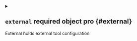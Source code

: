 
<details className="config-field" data-expandable="true">
<summary>

## `external` <span className="config-field-required" data-required="false">required</span> <span className="config-field-type">object</span> <span className="config-field-default"></span> <span className="config-field-enum"></span> <span data-pro="false" className="config-field-pro">pro</span> {#external}

External holds external tool configuration

</summary>




<details className="config-field" data-expandable="true">
<summary>

### `platform` <span className="config-field-required" data-required="false">required</span> <span className="config-field-type">object</span> <span className="config-field-default"></span> <span className="config-field-enum"></span> <span data-pro="false" className="config-field-pro">pro</span> {#external-platform}

Platform holds configuration for vCluster platform

</summary>




<details className="config-field" data-expandable="true">
<summary>

#### `apiKey` <span className="config-field-required" data-required="false">required</span> <span className="config-field-type">object</span> <span className="config-field-default"></span> <span className="config-field-enum"></span> <span data-pro="false" className="config-field-pro">pro</span> {#external-platform-apiKey}

APIKey defines where to find the platform access key and host. By default, vCluster will search in the following locations in this precedence:
* platform.api.accessKey
* environment variable called LICENSE
* secret specified under external.platform.apiKey.secretName
* secret called "vcluster-platform-api-key" in the vCluster namespace

</summary>




<details className="config-field" data-expandable="false" open>
<summary>

##### `secretName` <span className="config-field-required" data-required="false">required</span> <span className="config-field-type">string</span> <span className="config-field-default"></span> <span className="config-field-enum"></span> <span data-pro="false" className="config-field-pro">pro</span> {#external-platform-apiKey-secretName}

SecretName is the name of the secret where the platform access key is stored. This defaults to vcluster-platform-api-key if undefined.

</summary>



</details>



<details className="config-field" data-expandable="false" open>
<summary>

##### `namespace` <span className="config-field-required" data-required="false">required</span> <span className="config-field-type">string</span> <span className="config-field-default"></span> <span className="config-field-enum"></span> <span data-pro="false" className="config-field-pro">pro</span> {#external-platform-apiKey-namespace}

Namespace defines the namespace where the access key secret should be retrieved from. If this is not equal to the namespace
where the vCluster instance is deployed, you need to make sure vCluster has access to this other namespace.

</summary>



</details>



<details className="config-field" data-expandable="false" open>
<summary>

##### `createRBAC` <span className="config-field-required" data-required="false">required</span> <span className="config-field-type">boolean</span> <span className="config-field-default"></span> <span className="config-field-enum"></span> <span data-pro="false" className="config-field-pro">pro</span> {#external-platform-apiKey-createRBAC}

CreateRBAC will automatically create the necessary RBAC roles and role bindings to allow vCluster to read the secret specified
in the above namespace, if specified.
This defaults to true.

</summary>



</details>


</details>



<details className="config-field" data-expandable="true">
<summary>

#### `autoSleep` <span className="config-field-required" data-required="false">required</span> <span className="config-field-type">object</span> <span className="config-field-default"></span> <span className="config-field-enum"></span> <span data-pro="false" className="config-field-pro">pro</span> {#external-platform-autoSleep}

AutoSleep holds configuration for automatic sleep and wakeup

</summary>




<details className="config-field" data-expandable="false" open>
<summary>

##### `afterInactivity` <span className="config-field-required" data-required="false">required</span> <span className="config-field-type">integer</span> <span className="config-field-default"></span> <span className="config-field-enum"></span> <span data-pro="false" className="config-field-pro">pro</span> {#external-platform-autoSleep-afterInactivity}

AfterInactivity specifies after how many seconds of inactivity the virtual cluster should sleep

</summary>



</details>



<details className="config-field" data-expandable="false" open>
<summary>

##### `schedule` <span className="config-field-required" data-required="false">required</span> <span className="config-field-type">string</span> <span className="config-field-default"></span> <span className="config-field-enum"></span> <span data-pro="false" className="config-field-pro">pro</span> {#external-platform-autoSleep-schedule}

Schedule specifies scheduled virtual cluster sleep in Cron format, see https://en.wikipedia.org/wiki/Cron.
Note: timezone defined in the schedule string will be ignored. Use ".Timezone" field instead.

</summary>



</details>



<details className="config-field" data-expandable="false" open>
<summary>

##### `timezone` <span className="config-field-required" data-required="false">required</span> <span className="config-field-type">string</span> <span className="config-field-default"></span> <span className="config-field-enum"></span> <span data-pro="false" className="config-field-pro">pro</span> {#external-platform-autoSleep-timezone}

Timezone specifies time zone used for scheduled virtual cluster operations. Defaults to UTC.
Accepts the same format as time.LoadLocation() in Go (https://pkg.go.dev/time#LoadLocation).
The value should be a location name corresponding to a file in the IANA Time Zone database, such as "America/New_York".

</summary>



</details>



<details className="config-field" data-expandable="true">
<summary>

##### `autoWakeup` <span className="config-field-required" data-required="false">required</span> <span className="config-field-type">object</span> <span className="config-field-default"></span> <span className="config-field-enum"></span> <span data-pro="false" className="config-field-pro">pro</span> {#external-platform-autoSleep-autoWakeup}

AutoSleep holds configuration for automatic wakeup

</summary>




<details className="config-field" data-expandable="false" open>
<summary>

##### `schedule` <span className="config-field-required" data-required="false">required</span> <span className="config-field-type">string</span> <span className="config-field-default"></span> <span className="config-field-enum"></span> <span data-pro="false" className="config-field-pro">pro</span> {#external-platform-autoSleep-autoWakeup-schedule}

Schedule specifies scheduled wakeup from sleep in Cron format, see https://en.wikipedia.org/wiki/Cron.
Note: timezone defined in the schedule string will be ignored. The timezone for the autoSleep schedule will be
used

</summary>



</details>


</details>


</details>



<details className="config-field" data-expandable="true">
<summary>

#### `autoDelete` <span className="config-field-required" data-required="false">required</span> <span className="config-field-type">object</span> <span className="config-field-default"></span> <span className="config-field-enum"></span> <span data-pro="false" className="config-field-pro">pro</span> {#external-platform-autoDelete}

AutoDelete holds configuration for automatic delete

</summary>




<details className="config-field" data-expandable="false" open>
<summary>

##### `afterInactivity` <span className="config-field-required" data-required="false">required</span> <span className="config-field-type">integer</span> <span className="config-field-default"></span> <span className="config-field-enum"></span> <span data-pro="false" className="config-field-pro">pro</span> {#external-platform-autoDelete-afterInactivity}

AfterInactivity specifies after how many seconds of inactivity the virtual cluster be deleted

</summary>



</details>


</details>


</details>


</details>
